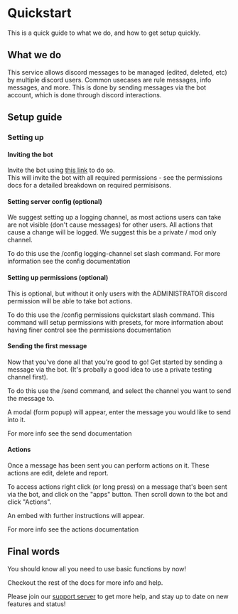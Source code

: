 

# Quickstart

This is a quick guide to what we do, and how to get setup quickly.

## What we do

This service allows discord messages to be managed (edited, deleted, etc) by multiple discord users.
Common usecases are rule messages, info messages, and more.
This is done by sending messages via the bot account, which is done through discord interactions.

## Setup guide

### Setting up

#### Inviting the bot

Invite the bot using [this link](/invite) to do so.  
This will invite the bot with all required permissions - see <InternalAnchor href="/docs/permissions#bot-discord-permissions">the permissions docs </InternalAnchor>for a detailed breakdown on required permisisons.

#### Setting server config (optional)

We suggest setting up a logging channel, as most actions users can take are not visible (don't cause messages) for other users.
All actions that cause a change will be logged. We suggest this be a private / mod only channel.

To do this use the <InlineCode>/config logging-channel set</InlineCode> slash command.
For more information see the <InternalAnchor href="/docs/config#logging">config documentation</InternalAnchor>

#### Setting up permissions (optional)

This is optional, but without it only users with the <InlineCode>ADMINISTRATOR</InlineCode> discord permission will be able to take bot actions.

To do this use the <InlineCode>/config permissions quickstart</InlineCode> slash command.
This command will setup permissions with presets, for more information about having finer control see the <InternalAnchor href="/docs/permissions#bot-discord-permissions">permissions documentation</InternalAnchor>

#### Sending the first message

Now that you've done all that you're good to go! Get started by sending a message via the bot. (It's probally a good idea to use a private testing channel first).

To do this use the <InlineCode>/send</InlineCode> command, and select the channel you want to send the message to.

A modal (form popup) will appear, enter the message you would like to send into it.

For more info see the <InternalAnchor href="/docs/message-management#sending">send documentation</InternalAnchor>

#### Actions

Once a message has been sent you can perform actions on it. These actions are edit, delete and report.

To access actions right click (or long press) on a message that's been sent via the bot, and click on the "apps" button. Then scroll down to the bot and click "Actions".

An embed with further instructions will appear.

For more info see the <InternalAnchor href="/docs/message-management#message-actions">actions documentation</InternalAnchor>

## Final words

You should know all you need to use basic functions by now!

Checkout the rest of the docs for more info and help.

Please join our [support server](https://discord.gg/xFZu29t) to get more help, and stay up to date on new features and status!
